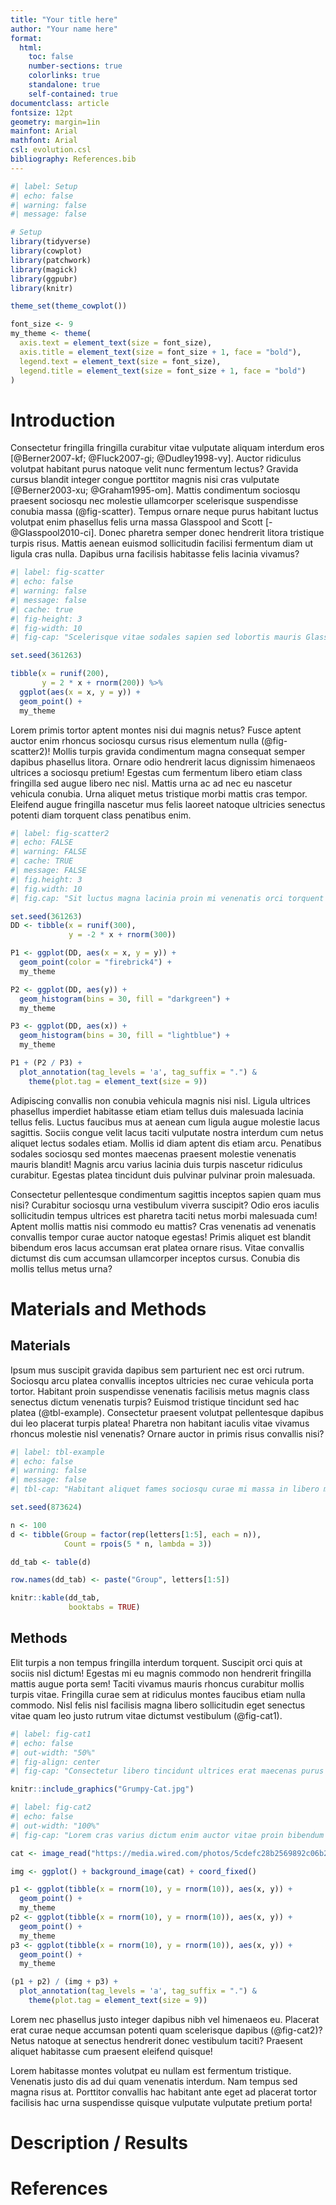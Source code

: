 ```yaml
---
title: "Your title here"
author: "Your name here"
format:
  html:
    toc: false
    number-sections: true
    colorlinks: true
    standalone: true
    self-contained: true
documentclass: article
fontsize: 12pt
geometry: margin=1in
mainfont: Arial
mathfont: Arial
csl: evolution.csl
bibliography: References.bib
---
```


```r
#| label: Setup
#| echo: false
#| warning: false
#| message: false

# Setup
library(tidyverse)
library(cowplot)
library(patchwork)
library(magick)
library(ggpubr)
library(knitr)

theme_set(theme_cowplot())

font_size <- 9
my_theme <- theme(
  axis.text = element_text(size = font_size),
  axis.title = element_text(size = font_size + 1, face = "bold"),
  legend.text = element_text(size = font_size),
  legend.title = element_text(size = font_size + 1, face = "bold")
)
```


# Introduction

Consectetur fringilla fringilla curabitur vitae vulputate aliquam interdum eros [@Berner2007-kf; @Fluck2007-gi; @Dudley1998-vy]. Auctor ridiculus volutpat habitant purus natoque velit nunc fermentum lectus? Gravida cursus blandit integer congue porttitor magnis nisi cras vulputate [@Berner2003-xu; @Graham1995-om]. Mattis condimentum sociosqu praesent sociosqu nec molestie ullamcorper scelerisque suspendisse conubia massa (@fig-scatter). Tempus ornare neque purus habitant luctus volutpat enim phasellus felis urna massa Glasspool and Scott [-@Glasspool2010-ci]. Donec pharetra semper donec hendrerit litora tristique turpis risus. Mattis aenean euismod sollicitudin facilisi fermentum diam ut ligula cras nulla. Dapibus urna facilisis habitasse felis lacinia vivamus?

```r
#| label: fig-scatter
#| echo: false
#| warning: false
#| message: false
#| cache: true
#| fig-height: 3
#| fig-width: 10
#| fig-cap: "Scelerisque vitae sodales sapien sed lobortis mauris Glasspool and Scott [-@Glasspool2010-ci]. Lorem erat condimentum platea risus non porta tortor nam libero. Accumsan varius magnis habitasse senectus egestas torquent porttitor praesent condimentum phasellus turpis class praesent Nesbitt [-@Nesbitt2011-uc]."

set.seed(361263)

tibble(x = runif(200),
       y = 2 * x + rnorm(200)) %>% 
  ggplot(aes(x = x, y = y)) +
  geom_point() +
  my_theme

```

Lorem primis tortor aptent montes nisi dui magnis netus? Fusce aptent auctor enim rhoncus sociosqu cursus risus elementum nulla (@fig-scatter2)! Mollis turpis gravida condimentum magna consequat semper dapibus phasellus litora. Ornare odio hendrerit lacus dignissim himenaeos ultrices a sociosqu pretium! Egestas cum fermentum libero etiam class fringilla sed augue libero nec nisl. Mattis urna ac ad nec eu nascetur vehicula conubia. Urna aliquet metus tristique morbi mattis cras tempor. Eleifend augue fringilla nascetur mus felis laoreet natoque ultricies senectus potenti diam torquent class penatibus enim.

```r
#| label: fig-scatter2
#| echo: FALSE
#| warning: FALSE
#| cache: TRUE
#| message: FALSE
#| fig.height: 3
#| fig.width: 10
#| fig.cap: "Sit luctus magna lacinia proin mi venenatis orci torquent suspendisse lobortis leo est urna. Praesent volutpat mattis mattis tellus aliquet Glasspool and Scott [-@Glasspool2010-ci]."

set.seed(361263)
DD <- tibble(x = runif(300),
             y = -2 * x + rnorm(300))

P1 <- ggplot(DD, aes(x = x, y = y)) +
  geom_point(color = "firebrick4") +
  my_theme

P2 <- ggplot(DD, aes(y)) +
  geom_histogram(bins = 30, fill = "darkgreen") +
  my_theme

P3 <- ggplot(DD, aes(x)) +
  geom_histogram(bins = 30, fill = "lightblue") +
  my_theme

P1 + (P2 / P3) +
  plot_annotation(tag_levels = 'a', tag_suffix = ".") &
    theme(plot.tag = element_text(size = 9))
```

Adipiscing convallis non conubia vehicula magnis nisi nisl. Ligula ultrices phasellus imperdiet habitasse etiam etiam tellus duis malesuada lacinia tellus felis. Luctus faucibus mus at aenean cum ligula augue molestie lacus sagittis. Sociis congue velit lacus taciti vulputate nostra interdum cum netus aliquet lectus sodales etiam. Mollis id diam aptent dis etiam arcu. Penatibus sodales sociosqu sed montes maecenas praesent molestie venenatis mauris blandit! Magnis arcu varius lacinia duis turpis nascetur ridiculus curabitur. Egestas platea tincidunt duis pulvinar pulvinar proin malesuada.

Consectetur pellentesque condimentum sagittis inceptos sapien quam mus nisi? Curabitur sociosqu urna vestibulum viverra suscipit? Odio eros iaculis sollicitudin tempus ultrices est pharetra taciti netus morbi malesuada cum! Aptent mollis mattis nisi commodo eu mattis? Cras venenatis ad venenatis convallis tempor curae auctor natoque egestas! Primis aliquet est blandit bibendum eros lacus accumsan erat platea ornare risus. Vitae convallis dictumst dis cum accumsan ullamcorper inceptos cursus. Conubia dis mollis tellus metus urna?


# Materials and Methods


## Materials

Ipsum mus suscipit gravida dapibus sem parturient nec est orci rutrum. Sociosqu arcu platea convallis inceptos ultricies nec curae vehicula porta tortor. Habitant proin suspendisse venenatis facilisis metus magnis class senectus dictum venenatis turpis? Euismod tristique tincidunt sed hac platea (@tbl-example). Consectetur praesent volutpat pellentesque dapibus dui leo placerat turpis platea! Pharetra non habitant iaculis vitae vivamus rhoncus molestie nisl venenatis? Ornare auctor in primis risus convallis nisi?

```r
#| label: tbl-example
#| echo: false
#| warning: false
#| message: false
#| tbl-cap: "Habitant aliquet fames sociosqu curae mi massa in libero montes egestas."

set.seed(873624)

n <- 100
d <- tibble(Group = factor(rep(letters[1:5], each = n)),
            Count = rpois(5 * n, lambda = 3))

dd_tab <- table(d)

row.names(dd_tab) <- paste("Group", letters[1:5])

knitr::kable(dd_tab,
             booktabs = TRUE)
```


## Methods

Elit turpis a non tempus fringilla interdum torquent. Suscipit orci quis at sociis nisl dictum! Egestas mi eu magnis commodo non hendrerit fringilla mattis augue porta sem! Taciti vivamus mauris rhoncus curabitur mollis turpis vitae. Fringilla curae sem at ridiculus montes faucibus etiam nulla commodo. Nisl felis nisl facilisis magna libero sollicitudin eget senectus vitae quam leo justo rutrum vitae dictumst vestibulum (@fig-cat1).

```r
#| label: fig-cat1
#| echo: false
#| out-width: "50%"
#| fig-align: center
#| fig-cap: "Consectetur libero tincidunt ultrices erat maecenas purus fringilla? Tincidunt tortor ultrices mauris nisi ad eleifend habitasse malesuada. Nullam in scelerisque ac curabitur fringilla a netus torquent etiam. Sociis tempus luctus litora feugiat interdum imperdiet elementum donec vel pulvinar duis condimentum semper?"

knitr::include_graphics("Grumpy-Cat.jpg")
```

```r
#| label: fig-cat2
#| echo: false
#| out-width: "100%"
#| fig-cap: "Lorem cras varius dictum enim auctor vitae proin bibendum senectus ultricies. Suspendisse mus leo vestibulum euismod vivamus diam accumsan. Risus donec nullam varius vehicula facilisi malesuada dis? Nisl fringilla diam leo vitae praesent odio nunc mattis accumsan porttitor odio suspendisse nisi sociosqu."

cat <- image_read("https://media.wired.com/photos/5cdefc28b2569892c06b2ae4/master/w_2560%2Cc_limit/Culture-Grumpy-Cat-487386121-2.jpg")

img <- ggplot() + background_image(cat) + coord_fixed()

p1 <- ggplot(tibble(x = rnorm(10), y = rnorm(10)), aes(x, y)) + 
  geom_point() +
  my_theme
p2 <- ggplot(tibble(x = rnorm(10), y = rnorm(10)), aes(x, y)) + 
  geom_point() +
  my_theme
p3 <- ggplot(tibble(x = rnorm(10), y = rnorm(10)), aes(x, y)) + 
  geom_point() +
  my_theme

(p1 + p2) / (img + p3) +
  plot_annotation(tag_levels = 'a', tag_suffix = ".") &
    theme(plot.tag = element_text(size = 9))
```

Lorem nec phasellus justo integer dapibus nibh vel himenaeos eu. Placerat erat curae neque accumsan potenti quam scelerisque dapibus (@fig-cat2)? Netus natoque at senectus hendrerit donec vestibulum taciti? Praesent aliquet habitasse cum praesent eleifend quisque!

Lorem habitasse montes volutpat eu nullam est fermentum tristique. Venenatis justo dis ad dui quam venenatis interdum. Nam tempus sed magna risus at. Porttitor convallis hac habitant ante eget ad placerat tortor facilisis hac urna suspendisse quisque vulputate vulputate pretium porta!


# Description / Results


# References

::: {#refs}
:::
